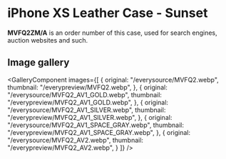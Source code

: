 
# iPhone XS Leather Case - Sunset

<Callout type='info' emoji='👉🏻'>**MVFQ2ZM/A** is an order number of this case, used for search engines, auction websites and such.</Callout>

## Image gallery

<GalleryComponent
    images={[
      {
        original: "/everysource/MVFQ2.webp",
        thumbnail: "/everypreview/MVFQ2.webp",
      },
      {
        original: "/everysource/MVFQ2_AV1_GOLD.webp",
        thumbnail: "/everypreview/MVFQ2_AV1_GOLD.webp",
      },
      {
        original: "/everysource/MVFQ2_AV1_SILVER.webp",
        thumbnail: "/everypreview/MVFQ2_AV1_SILVER.webp",
      },
      {
        original: "/everysource/MVFQ2_AV1_SPACE_GRAY.webp",
        thumbnail: "/everypreview/MVFQ2_AV1_SPACE_GRAY.webp",
      },
      {
        original: "/everysource/MVFQ2_AV2.webp",
        thumbnail: "/everypreview/MVFQ2_AV2.webp",
      }
    ]}
  />
